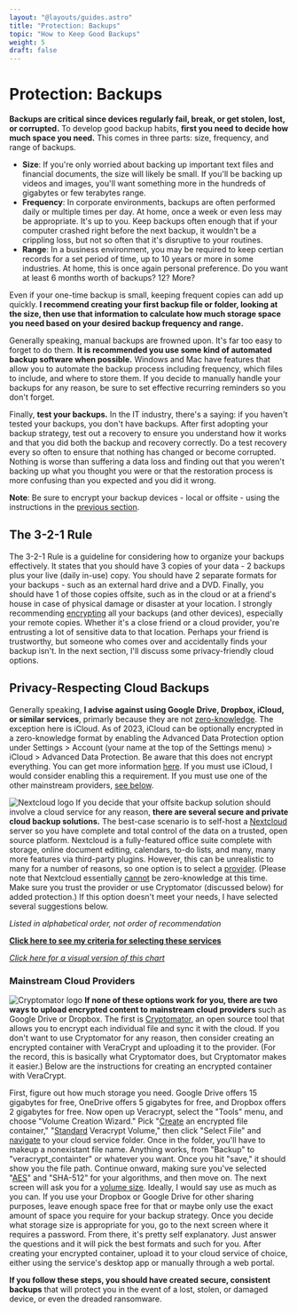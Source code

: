 ```yaml
---
layout: "@layouts/guides.astro"
title: "Protection: Backups"
topic: "How to Keep Good Backups"
weight: 5
draft: false
---
```



# Protection: Backups

**Backups are critical since devices regularly fail, break, or get stolen, lost, or corrupted.** To develop good backup habits, **first you need to decide how much space you need.** This comes in three parts: size, frequency, and range of backups.
* **Size**: If you're only worried about backing up important text files and financial documents, the size will likely be small. If you'll be backing up videos and images, you'll want something more in the hundreds of gigabytes or few terabytes range.
* **Frequency**: In corporate environments, backups are often performed daily or multiple times per day. At home, once a week or even less may be appropriate. It's up to you. Keep backups often enough that if your computer crashed right before the next backup, it wouldn't be a crippling loss, but not so often that it's disruptive to your routines.
* **Range**: In a business environment, you may be required to keep certian records for a set period of time, up to 10 years or more in some industries. At home, this is once again personal preference. Do you want at least 6 months worth of backups? 12? More?

Even if your one-time backup is small, keeping frequent copies can add up quickly. **I recommend creating your first backup file or folder, looking at the size, then use that information to calculate how much storage space you need based on your desired backup frequency and range.**

Generally speaking, manual backups are frowned upon. It's far too easy to forget to do them. **It is recommended you use some kind of automated backup software when possible.** Windows and Mac have features that allow you to automate the backup process including frequency, which files to include, and where to store them. If you decide to manually handle your backups for any reason, be sure to set effective recurring reminders so you don't forget.

Finally, **test your backups.** In the IT industry, there's a saying: if you haven't tested your backups, you don't have backups. After first adopting your backup strategy, test out a recovery to ensure you understand how it works and that you did both the backup and recovery correctly. Do a test recovery every so often to ensure that nothing has changed or become corrupted. Nothing is worse than suffering a data loss and finding out that you weren't backing up what you thought you were or that the restoration process is more confusing than you expected and you did it wrong.

**Note**: Be sure to encrypt your backup devices - local or offsite - using the instructions in the [previous section](/guides/moderately-important/devices).

## The 3-2-1 Rule

The 3-2-1 Rule is a guideline for considering how to organize your backups effectively. It states that you should have 3 copies of your data - 2 backups plus your live (daily in-use) copy. You should have 2 separate formats for your backups - such as an external hard drive and a DVD. Finally, you should have 1 of those copies offsite, such as in the cloud or at a friend's house in case of physical damage or disaster at your location. I strongly recommending [encrypting](/guides/moderately-important/encryption) all your backups (and other devices), especially your remote copies. Whether it's a close friend or a cloud provider, you're entrusting a lot of sensitive data to that location. Perhaps your friend is trustworthy, but someone who comes over and accidentally finds your backup isn't. In the next section, I'll discuss some privacy-friendly cloud options.

## Privacy-Respecting Cloud Backups

Generally speaking, **I advise against using Google Drive, Dropbox, iCloud, or similar services**, primarly because they are not [zero-knowledge](/guides/moderately-important/encryption). The exception here is iCloud. As of 2023, iCloud can be optionally encrypted in a zero-knowledge format by enabling the Advanced Data Protection option under Settings > Account (your name at the top of the Settings menu) > iCloud > Advanced Data Protection. Be aware that this does not encrypt everything. You can get more information [here](https://support.apple.com/en-us/HT212520). If you must use iCloud, I would consider enabling this a requirement. If you must use one of the other mainstream providers, [see below](/guides/moderately-important/backups#mainstream-cloud-providers).

<img
  src="/images/logos/nextcloud.png"
  alt="Nextcloud logo"
  class="float-right mx-6 w-24"
/>
If you decide that your offsite backup solution should involve a cloud service for
any reason, **there are several secure and private cloud backup solutions.** The
best-case scenario is to self-host a [Nextcloud](https://nextcloud.com/) server so
you have complete and total control of the data on a trusted, open source platform.
Nextcloud is a fully-featured office suite complete with storage, online document
editing, calendars, to-do lists, and many, many more features via third-party plugins.
However, this can be unrealistic to many for a number of reasons, so one option is
to select a [provider](https://nextcloud.com/signup/). (Please note that Nextcloud
essentially [cannot](https://nextcloud.com/blog/encryption-in-nextcloud/) be zero-knowledge
at this time. Make sure you trust the provider or use Cryptomator (discussed below)
for added protection.) If this option doesn't meet your needs, I have selected several
suggestions below.

_Listed in alphabetical order, not order of recommendation_

<ProsAndCons data={data} headingLevel={4} />

**[Click here to see my criteria for selecting these services](https://gitlab.com/thenewoil/website/-/wikis/Backup-&-Cloud-Storage-Criteria)**

_[Click here for a visual version of this chart](/charts/backups)_

### Mainstream Cloud Providers

<img
  src="/images/logos/cryptomator.png"
  alt="Cryptomator logo"
  class="float-left mx-6 w-24"
/>
**If none of these options work for you, there are two ways to upload encrypted content
to mainstream cloud providers** such as Google Drive or Dropbox. The first is [Cryptomator](https://cryptomator.org/),
an open source tool that allows you to encrypt each individual file and sync it with
the cloud. If you don't want to use Cryptomator for any reason, then consider creating
an encrypted container with VeraCrypt and uploading it to the provider. (For the
record, this is basically what Cryptomator does, but Cryptomator makes it easier.)
Below are the instructions for creating an encrypted container with VeraCrypt.

First, figure out how much storage you need. Google Drive offers 15 gigabytes for free, OneDrive offers 5 gigabytes for free, and Dropbox offers 2 gigabytes for free. Now open up Veracrypt, select the "Tools" menu, and choose "Volume Creation Wizard." Pick "[Create](*PUBLIC*/images/steps/vera-crypt-encrypting/c01.jpg) an encrypted file container," "[Standard](*PUBLIC*/images/steps/vera-crypt-external-encrypting/b02.jpg) Veracrypt Volume," then click "Select File" and [navigate](*PUBLIC*/images/steps/vera-crypt-encrypting/c03.jpg) to your cloud service folder. Once in the folder, you'll have to makeup a nonexistant file name. Anything works, from "Backup" to "veracrypt_containter" or whatever you want. Once you hit "save," it should show you the file path. Continue onward, making sure you've selected "[AES](*PUBLIC*/images/steps/vera-crypt-encrypting/c04.jpg)" and "SHA-512" for your algorithms, and then move on. The next screen will ask you for a [volume size](*PUBLIC*/images/steps/vera-crypt-encrypting/c05.jpg). Ideally, I would say use as much as you can. If you use your Dropbox or Google Drive for other sharing purposes, leave enough space free for that or maybe only use the exact amount of space you require for your backup strategy. Once you decide what storage size is appropriate for you, go to the next screen where it requires a password. From there, it's pretty self explanatory. Just answer the questions and it will pick the best formats and such for you. After creating your encrypted container, upload it to your cloud service of choice, either using the service's desktop app or manually through a web portal.

**If you follow these steps, you should have created secure, consistent backups** that will protect you in the event of a lost, stolen, or damaged device, or even the dreaded ransomware.
